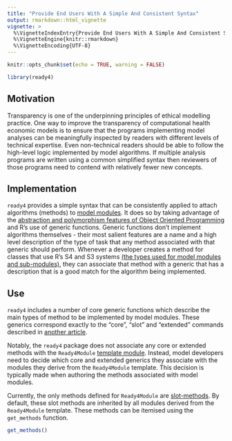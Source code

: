 ---
title: "Provide End Users With A Simple And Consistent Syntax"
output: rmarkdown::html_vignette
vignette: >
  %\VignetteIndexEntry{Provide End Users With A Simple And Consistent Syntax}
  %\VignetteEngine{knitr::rmarkdown}
  %\VignetteEncoding{UTF-8}
---

```{r setup, include=FALSE}
knitr::opts_chunk$set(echo = TRUE, warning = FALSE)
```
```{r results='hide', message=FALSE, warning=F}
library(ready4) 
```

## Motivation
Transparency is one of the underpinning principles of ethical modelling practice. One way to improve the transparency of computational health economic models is to ensure that the programs implementing model analyses can be meaningfully inspected by readers with different levels of technical expertise. Even non-technical readers should be able to follow the high-level logic implemented by model algorithms. If multiple analysis programs are written using a common simplified syntax then reviewers of those programs need to contend with relatively fewer new concepts. 

## Implementation
`ready4` provides a simple syntax that can be consistently applied to attach algorithms (methods) to [model modules](https://www.ready4-dev.com/docs/tutorials/develop-models/modularity/). It does so by taking advantage of the [abstraction and polymorphism features of Object Oriented Programming](https://www.ready4-dev.com/docs/framework/implementation/paradigm/object-oriented/#transparent-computational-models) and R's use of generic functions. Generic functions don't implement algorithms themselves - their most salient features are a name and a high level description of the type of task that any method associated with that generic should perform. Whenever a developer creates a method for classes that use R's S4 and S3 systems [(the types used for model modules and sub-modules)](https://www.ready4-dev.com/docs/tutorials/develop-models/modularity/#implementation), they can associate that method with a generic that has a description that is a good match for the algorithm being implemented.

## Use
`ready4` includes a number of core generic functions which describe the main types of method to be implemented by model modules. These generics correspond exactly to the "core", "slot" and "extended" commands described in [another article](https://www.ready4-dev.com/docs/tutorials/use-models/authoring-analyses/commands/).

Notably, the `ready4` package does not associate any core or extended methods with the `Ready4Module` [template module](https://www.ready4-dev.com/docs/tutorials/develop-models/modularity/). Instead, model developers need to decide which core and extended generics they associate with the modules they derive from the `Ready4Module` template. This decision is typically made when authoring the methods associated with model modules.

Currently, the only methods defined for `Ready4Module` are [slot-methods](https://www.ready4-dev.com/docs/tutorials/use-models/authoring-analyses/commands/). By default, these slot methods are inherited by all modules derived from the `Ready4Module` template.  These methods can be itemised using the `get_methods` function. 

```{r}
get_methods()
```







